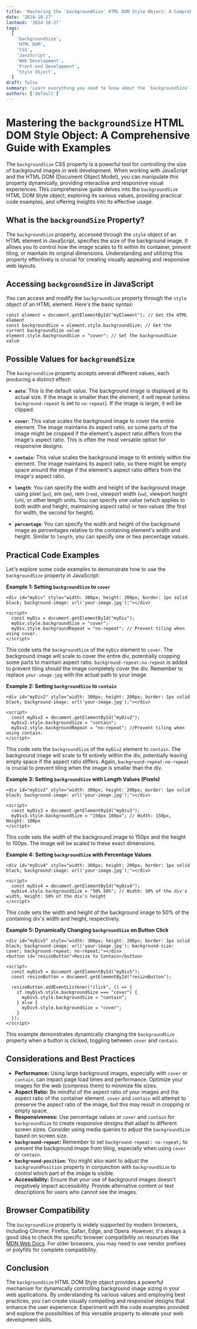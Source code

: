 ```yaml
---
title: 'Mastering the `backgroundSize` HTML DOM Style Object: A Comprehensive Guide with Examples'
date: '2024-10-27'
lastmod: '2024-10-27'
tags:
  [
    'backgroundSize',
    'HTML DOM',
    'CSS',
    'JavaScript',
    'Web Development',
    'Front-end Development',
    'Style Object',
  ]
draft: false
summary: 'Learn everything you need to know about the `backgroundSize` HTML DOM Style object. Explore its properties, values, and practical code examples to dynamically control background image sizing in your web applications.'
authors: ['default']
---
```


# Mastering the `backgroundSize` HTML DOM Style Object: A Comprehensive Guide with Examples

The `backgroundSize` CSS property is a powerful tool for controlling the size of background images in web development. When working with JavaScript and the HTML DOM (Document Object Model), you can manipulate this property dynamically, providing interactive and responsive visual experiences. This comprehensive guide delves into the `backgroundSize` HTML DOM Style object, exploring its various values, providing practical code examples, and offering insights into its effective usage.

## What is the `backgroundSize` Property?

The `backgroundSize` property, accessed through the `style` object of an HTML element in JavaScript, specifies the size of the background image. It allows you to control how the image scales to fit within its container, prevent tiling, or maintain its original dimensions. Understanding and utilizing this property effectively is crucial for creating visually appealing and responsive web layouts.

## Accessing `backgroundSize` in JavaScript

You can access and modify the `backgroundSize` property through the `style` object of an HTML element. Here's the basic syntax:

```plaintext
const element = document.getElementById("myElement"); // Get the HTML element
const backgroundSize = element.style.backgroundSize; // Get the current backgroundSize value
element.style.backgroundSize = "cover"; // Set the backgroundSize value
```

## Possible Values for `backgroundSize`

The `backgroundSize` property accepts several different values, each producing a distinct effect:

- **`auto`**: This is the default value. The background image is displayed at its actual size. If the image is smaller than the element, it will repeat (unless `background-repeat` is set to `no-repeat`). If the image is larger, it will be clipped.

- **`cover`**: This value scales the background image to cover the entire element. The image maintains its aspect ratio, so some parts of the image might be cropped if the element's aspect ratio differs from the image's aspect ratio. This is often the most versatile option for responsive designs.

- **`contain`**: This value scales the background image to fit entirely within the element. The image maintains its aspect ratio, so there might be empty space around the image if the element's aspect ratio differs from the image's aspect ratio.

- **`length`**: You can specify the width and height of the background image using pixel (`px`), em (`em`), rem (`rem`), viewport width (`vw`), viewport height (`vh`), or other length units. You can specify one value (which applies to both width and height, maintaining aspect ratio) or two values (the first for width, the second for height).

- **`percentage`**: You can specify the width and height of the background image as percentages relative to the containing element's width and height. Similar to `length`, you can specify one or two percentage values.

## Practical Code Examples

Let's explore some code examples to demonstrate how to use the `backgroundSize` property in JavaScript:

**Example 1: Setting `backgroundSize` to `cover`**

```plaintext
<div id="myDiv" style="width: 300px; height: 200px; border: 1px solid black; background-image: url('your-image.jpg');"></div>

<script>
  const myDiv = document.getElementById("myDiv");
  myDiv.style.backgroundSize = "cover";
  myDiv.style.backgroundRepeat = "no-repeat"; // Prevent tiling when using cover.
</script>
```

This code sets the `backgroundSize` of the `myDiv` element to `cover`. The background image will scale to cover the entire div, potentially cropping some parts to maintain aspect ratio. `background-repeat:no-repeat` is added to prevent tiling should the image completely cover the div. Remember to replace `your-image.jpg` with the actual path to your image.

**Example 2: Setting `backgroundSize` to `contain`**

```plaintext
<div id="myDiv2" style="width: 300px; height: 200px; border: 1px solid black; background-image: url('your-image.jpg');"></div>

<script>
  const myDiv2 = document.getElementById("myDiv2");
  myDiv2.style.backgroundSize = "contain";
  myDiv2.style.backgroundRepeat = "no-repeat"; //Prevent tiling when using contain.
</script>
```

This code sets the `backgroundSize` of the `myDiv2` element to `contain`. The background image will scale to fit entirely within the div, potentially leaving empty space if the aspect ratio differs. Again, `background-repeat:no-repeat` is crucial to prevent tiling when the image is smaller than the div.

**Example 3: Setting `backgroundSize` with Length Values (Pixels)**

```plaintext
<div id="myDiv3" style="width: 300px; height: 200px; border: 1px solid black; background-image: url('your-image.jpg');"></div>

<script>
  const myDiv3 = document.getElementById("myDiv3");
  myDiv3.style.backgroundSize = "150px 100px"; // Width: 150px, Height: 100px
</script>
```

This code sets the width of the background image to 150px and the height to 100px. The image will be scaled to these exact dimensions.

**Example 4: Setting `backgroundSize` with Percentage Values**

```plaintext
<div id="myDiv4" style="width: 300px; height: 200px; border: 1px solid black; background-image: url('your-image.jpg');"></div>

<script>
  const myDiv4 = document.getElementById("myDiv4");
  myDiv4.style.backgroundSize = "50% 50%"; // Width: 50% of the div's width, Height: 50% of the div's height
</script>
```

This code sets the width and height of the background image to 50% of the containing div's width and height, respectively.

**Example 5: Dynamically Changing `backgroundSize` on Button Click**

```plaintext
<div id="myDiv5" style="width: 300px; height: 200px; border: 1px solid black; background-image: url('your-image.jpg'); background-size: cover; background-repeat: no-repeat;"></div>
<button id="resizeButton">Resize to Contain</button>

<script>
  const myDiv5 = document.getElementById("myDiv5");
  const resizeButton = document.getElementById("resizeButton");

  resizeButton.addEventListener("click", () => {
    if (myDiv5.style.backgroundSize === "cover") {
      myDiv5.style.backgroundSize = "contain";
    } else {
      myDiv5.style.backgroundSize = "cover";
    }
  });
</script>
```

This example demonstrates dynamically changing the `backgroundSize` property when a button is clicked, toggling between `cover` and `contain`.

## Considerations and Best Practices

- **Performance:** Using large background images, especially with `cover` or `contain`, can impact page load times and performance. Optimize your images for the web (compress them) to minimize file sizes.
- **Aspect Ratio:** Be mindful of the aspect ratio of your images and the aspect ratio of the container element. `cover` and `contain` will attempt to preserve the aspect ratio of the image, but this may result in cropping or empty space.
- **Responsiveness:** Use percentage values or `cover` and `contain` for `backgroundSize` to create responsive designs that adapt to different screen sizes. Consider using media queries to adjust the `backgroundSize` based on screen size.
- **`background-repeat`:** Remember to set `background-repeat: no-repeat;` to prevent the background image from tiling, especially when using `cover` or `contain`.
- **`background-position`:** You might also want to adjust the `backgroundPosition` property in conjunction with `backgroundSize` to control which part of the image is visible.
- **Accessibility:** Ensure that your use of background images doesn't negatively impact accessibility. Provide alternative content or text descriptions for users who cannot see the images.

## Browser Compatibility

The `backgroundSize` property is widely supported by modern browsers, including Chrome, Firefox, Safari, Edge, and Opera. However, it's always a good idea to check the specific browser compatibility on resources like [MDN Web Docs](https://developer.mozilla.org/en-US/docs/Web/CSS/background-size). For older browsers, you may need to use vendor prefixes or polyfills for complete compatibility.

## Conclusion

The `backgroundSize` HTML DOM Style object provides a powerful mechanism for dynamically controlling background image sizing in your web applications. By understanding its various values and employing best practices, you can create visually compelling and responsive designs that enhance the user experience. Experiment with the code examples provided and explore the possibilities of this versatile property to elevate your web development skills.
